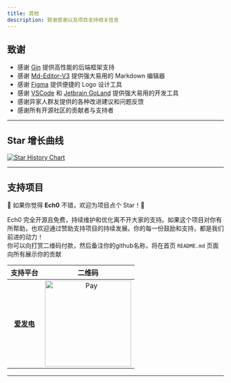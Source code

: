 ```yaml
---
title: 其他
description: 致谢感谢以及项目支持相关信息
---
```



## 致谢

- 感谢 [Gin](https://github.com/gin-gonic/gin) 提供高性能的后端框架支持
- 感谢 [Md-Editor-V3](https://github.com/imzbf/md-editor-v3) 提供强大易用的 Markdown 编辑器
- 感谢 [Figma](https://www.figma.com/) 提供便捷的 Logo 设计工具
- 感谢 [VSCode](https://code.visualstudio.com/) 和 [Jetbrain GoLand](https://www.jetbrains.com/) 提供强大易用的开发工具
- 感谢异家人群友提供的各种改进建议和问题反馈
- 感谢所有开源社区的贡献者与支持者

---

## Star 增长曲线

<a href="https://www.star-history.com/#lin-snow/Ech0&Timeline">
 <picture>
   <source media="(prefers-color-scheme: dark)" srcset="https://api.star-history.com/svg?repos=lin-snow/Ech0&type=Timeline&theme=dark" />
   <source media="(prefers-color-scheme: light)" srcset="https://api.star-history.com/svg?repos=lin-snow/Ech0&type=Timeline" />
   <img alt="Star History Chart" src="https://api.star-history.com/svg?repos=lin-snow/Ech0&type=Timeline" />
 </picture>
</a>

---

## 支持项目

🌟 如果你觉得 **Ech0** 不错，欢迎为项目点个 Star！🚀

Ech0 完全开源且免费，持续维护和优化离不开大家的支持。如果这个项目对你有所帮助，也欢迎通过赞助支持项目的持续发展。你的每一份鼓励和支持，都是我们前进的动力！  
你可以向打赏二维码付款，然后备注你的github名称，将在首页 `README.md` 页面向所有展示你的贡献

| 支持平台 | 二维码 |
| :------: | :-------------: |
| [**爱发电**](https://afdian.com/a/l1nsn0w) | <img src="/docs/pay.jpeg" alt="Pay" width="200" /> |

---
